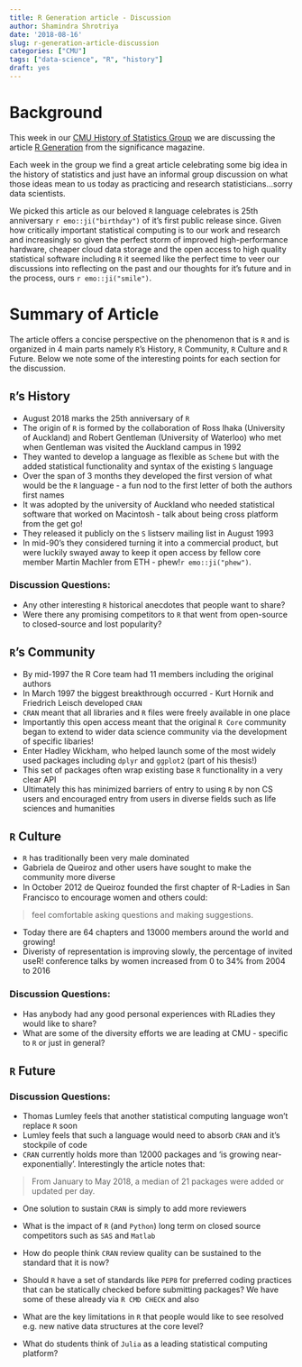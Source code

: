 ```yaml
---
title: R Generation article - Discussion
author: Shamindra Shrotriya
date: '2018-08-16'
slug: r-generation-article-discussion
categories: ["CMU"]
tags: ["data-science", "R", "history"]
draft: yes
---
```


# Background

This week in our [CMU History of Statistics Group](http://www.stat.cmu.edu/~lrichard/history-of-stats/history-of-stats.html) 
we are discussing the article [R Generation](https://rss.onlinelibrary.wiley.com/doi/epdf/10.1111/j.1740-9713.2018.01169.x) 
from the significance magazine.

Each week in the group we find a great article celebrating some big idea in 
the history of statistics and just have an informal group discussion on what 
those ideas mean to us today as practicing and research statisticians...sorry 
data scientists.

We picked this article as our beloved `R` language celebrates is 25th anniversary
`r emo::ji("birthday")` of it's first public release since. Given how critically
important statistical computing is to our work and research and increasingly so
given the perfect storm of improved high-performance hardware, cheaper cloud
data storage and the open access to high quality statistical software including
`R` it seemed like the perfect time to veer our discussions into reflecting on
the past and our thoughts for it's future and in the process, ours `r emo::ji("smile")`.

# Summary of Article

The article offers a concise perspective on the phenomenon that is `R` and is organized
in 4 main parts namely `R`'s History, `R` Community, `R` Culture and `R` Future. Below we note some of the 
interesting points for each section for the discussion.

## `R`'s History

- August 2018 marks the 25th anniversary of `R`
- The origin of `R` is formed by the collaboration of Ross Ihaka (University of 
Auckland) and Robert Gentleman (University of Waterloo) who met when Gentleman
was visited the Auckland campus in 1992
- They wanted to develop a language as flexible as `Scheme` but with the added
statistical functionality and syntax of the existing `S` language
- Over the span of 3 months they developed the first version of what would be
the `R` language - a fun nod to the first letter of both the authors first names
- It was adopted by the university of Auckland who needed statistical software
that worked on Macintosh - talk about being cross platform from the get go!
- They released it publicly on the `S` listserv mailing list in August 1993
- In mid-90's they considered turning it into a commercial product, but were
luckily swayed away to keep it open access by fellow core member Martin Machler from ETH - phew!`r emo::ji("phew")`.

### Discussion Questions:

- Any other interesting `R` historical anecdotes that people want to share?
- Were there any promising competitors to `R` that went from open-source to
closed-source and lost popularity?

## `R`'s Community

- By mid-1997 the R Core team had 11 members including the original authors
- In March 1997 the biggest breakthrough occurred - Kurt Hornik and Friedrich
Leisch developed `CRAN`
- `CRAN` meant that all libraries and `R` files were freely available in one place
- Importantly this open access meant that the original `R Core` community began
to extend to wider data science community via the development of specific libaries!
- Enter Hadley Wickham, who helped launch some of the most widely used packages
including `dplyr` and `ggplot2` (part of his thesis!)
- This set of packages often wrap existing base `R` functionality in a very 
clear API
- Ultimately this has minimized barriers of entry to using `R` by non CS
users and encouraged entry from users in diverse fields such as life sciences
and humanities

## `R` Culture

- `R` has traditionally been very male dominated
- Gabriela de Queiroz and other users have sought to make the community more
diverse
- In October 2012 de Queiroz founded the ﬁrst chapter of R-Ladies in San Francisco to encourage women and others could:

> feel comfortable asking questions and making suggestions. 

- Today there are 64 chapters and 13000 members around the world and growing!
- Diveristy of representation is improving slowly, the percentage of invited 
useR! conference talks by women increased from 0 to 34% from 2004 to 2016

### Discussion Questions:

- Has anybody had any good personal experiences with RLadies they would like to
share?
- What are some of the diversity efforts we are leading at CMU - specific to `R`
or just in general?

## `R` Future

### Discussion Questions:

- Thomas Lumley feels that another statistical computing language won't replace
`R` soon
- Lumley feels that such a language would need to absorb `CRAN` and it's
stockpile of code
- `CRAN` currently holds more than 12000 packages and 'is growing near-exponentially'. Interestingly the article notes that:

> From January to May 2018, a median of 21 packages were added or updated per day. 

- One solution to sustain `CRAN` is simply to add more reviewers


- What is the impact of `R` (and `Python`) long term on closed source 
competitors such as `SAS` and `Matlab`
- How do people think `CRAN` review quality can be sustained to the standard
that it is now?
- Should `R` have a set of standards like `PEP8` for preferred coding practices
that can be statically checked before submitting packages? We have some of these
already via `R CMD CHECK` and also 
- What are the key limitations in `R` that people would like to see resolved
e.g. new native data structures at the core level?
- What do students think of `Julia` as a leading statistical computing platform?

